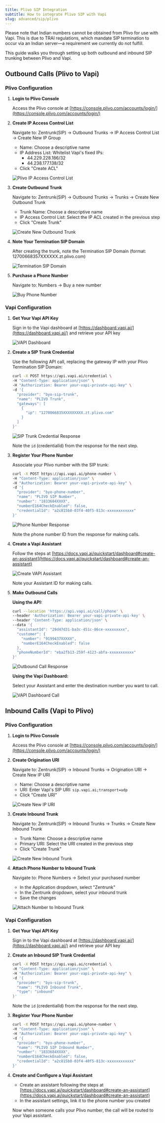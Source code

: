 ```yaml
---
title: Plivo SIP Integration
subtitle: How to integrate Plivo SIP with Vapi
slug: advanced/sip/plivo
---
```


<Warning>
Please note that Indian numbers cannot be obtained from Plivo for use with Vapi. This is due to TRAI regulations, which mandate SIP termination to occur via an Indian server—a requirement we currently do not fulfill.﻿
</Warning>

This guide walks you through setting up both outbound and inbound SIP trunking between Plivo and Vapi.

## Outbound Calls (Plivo to Vapi)

### Plivo Configuration

1. **Login to Plivo Console**
   
   Access the Plivo console at [https://console.plivo.com/accounts/login/](https://console.plivo.com/accounts/login/)

2. **Create IP Access Control List**
   
   Navigate to: Zentrunk(SIP) → Outbound Trunks → IP Access Control List → Create New IP Group
   
   - Name: Choose a descriptive name
   - IP Address List: Whitelist Vapi's fixed IPs:
     - 44.229.228.186/32
     - 44.238.177.138/32
   - Click "Create ACL"
   
   ![Plivo IP Access Control List](../../static/images/sip/sip-plivo-ip-acl.png)

3. **Create Outbound Trunk**
   
   Navigate to: Zentrunk(SIP) → Outbound Trunks → Trunks → Create New Outbound Trunk
   
   - Trunk Name: Choose a descriptive name
   - IP Access Control List: Select the IP ACL created in the previous step
   - Click "Create Trunk"
   
   ![Create New Outbound Trunk](../../static/images/sip/sip-plivo-outbound-trunk.png)

4. **Note Your Termination SIP Domain**
   
   After creating the trunk, note the Termination SIP Domain (format: 12700668357XXXXXX.zt.plivo.com)
   
   ![Termination SIP Domain](../../static/images/sip/sip-plivo-termination-sip-domain.png)

5. **Purchase a Phone Number**
   
   Navigate to: Numbers → Buy a new number
   
   ![Buy Phone Number](../../static/images/sip/sip-plivo-buy-phone-number.png)

### Vapi Configuration

1. **Get Your Vapi API Key**
   
   Sign in to the Vapi dashboard at [https://dashboard.vapi.ai/](https://dashboard.vapi.ai/) and retrieve your API key
   
   ![VAPI Dashboard](../../static/images/sip/sip-plivo-vapi-dashboard.png)

2. **Create a SIP Trunk Credential**
   
   Use the following API call, replacing the gateway IP with your Plivo Termination SIP Domain:

   ```bash
   curl -X POST https://api.vapi.ai/credential \
   -H "Content-Type: application/json" \
   -H "Authorization: Bearer your-vapi-private-api-key" \
   -d '{
     "provider": "byo-sip-trunk",
     "name": "PLIVO Trunk",
     "gateways": [
       {
         "ip": "1270066835XXXXXXXXX.zt.plivo.com"
       }
     ]
   }'
   ```

   ![SIP Trunk Credential Response](../../static/images/sip/sip-plivo-sip-trunk-credential-response.png)
   
   Note the `id` (credentialId) from the response for the next step.

3. **Register Your Phone Number**
   
   Associate your Plivo number with the SIP trunk:

   ```bash
   curl -X POST https://api.vapi.ai/phone-number \
   -H "Content-Type: application/json" \
   -H "Authorization: Bearer your-vapi-private-api-key" \
   -d '{
     "provider": "byo-phone-number",
     "name": "PLIVO SIP Number",
     "number": "1833684XXXX",
     "numberE164CheckEnabled": false,
     "credentialId": "a2c815b8-03f4-40f5-813c-xxxxxxxxxxxx"
   }'
   ```

   ![Phone Number Response](../../static/images/sip/sip-plivo-phone-number-response.png)
   
   Note the phone number ID from the response for making calls.

4. **Create a Vapi Assistant**
   
   Follow the steps at [https://docs.vapi.ai/quickstart/dashboard#create-an-assistant](https://docs.vapi.ai/quickstart/dashboard#create-an-assistant)
   
   ![Create VAPI Assistant](../../static/images/sip/sip-plivo-create-vapi-assistant.png)
   
   Note your Assistant ID for making calls.

5. **Make Outbound Calls**

   **Using the API:**
   
   ```bash
   curl --location 'https://api.vapi.ai/call/phone' \
   --header 'Authorization: Bearer your-vapi-private-api-key' \
   --header 'Content-Type: application/json' \
   --data '{
     "assistantId": "29d47d31-ba3c-451c-86ce-xxxxxxxxx",
     "customer": {
       "number": "9199437XXXXX",
       "numberE164CheckEnabled": false
     },
     "phoneNumberId": "eba2fb13-259f-4123-abfa-xxxxxxxxxxx"
   }'
   ```
   
   ![Outbound Call Response](../../static/images/sip/sip-plivo-outbound-call-response.png)
   
   **Using the Vapi Dashboard:**
   
   Select your Assistant and enter the destination number you want to call.
   
   ![VAPI Dashboard Call](../../static/images/sip/sip-plivo-vapi-dashboard-call.png)

## Inbound Calls (Vapi to Plivo)

### Plivo Configuration

1. **Login to Plivo Console**
   
   Access the Plivo console at [https://console.plivo.com/accounts/login/](https://console.plivo.com/accounts/login/)

2. **Create Origination URI**
   
   Navigate to: Zentrunk(SIP) → Inbound Trunks → Origination URI → Create New IP URI
   
   - Name: Choose a descriptive name
   - URI: Enter Vapi's SIP URI: `sip.vapi.ai;transport=udp`
   - Click "Create URI"
   
   ![Create New IP URI](../../static/images/sip/sip-plivo-create-new-ip-uri.png)

3. **Create Inbound Trunk**
   
   Navigate to: Zentrunk(SIP) → Inbound Trunks → Trunks → Create New Inbound Trunk
   
   - Trunk Name: Choose a descriptive name
   - Primary URI: Select the URI created in the previous step
   - Click "Create Trunk"
   
   ![Create New Inbound Trunk](../../static/images/sip/sip-plivo-create-new-inbound-trunk.png)

4. **Attach Phone Number to Inbound Trunk**
   
   Navigate to: Phone Numbers → Select your purchased number
   
   - In the Application dropdown, select "Zentrunk"
   - In the Zentrunk dropdown, select your inbound trunk
   - Save the changes
   
   ![Attach Number to Inbound Trunk](../../static/images/sip/sip-plivo-attach-number-to-inbound-trunk.png)

### Vapi Configuration

1. **Get Your Vapi API Key**
   
   Sign in to the Vapi dashboard at [https://dashboard.vapi.ai/](https://dashboard.vapi.ai/) and retrieve your API key

2. **Create an Inbound SIP Trunk Credential**
   
   ```bash
   curl -X POST https://api.vapi.ai/credential \
   -H "Content-Type: application/json" \
   -H "Authorization: Bearer your-vapi-private-api-key" \
   -d '{
     "provider": "byo-sip-trunk",
     "name": "PLIVO Inbound Trunk",
     "type": "inbound"
   }'
   ```
   
   Note the `id` (credentialId) from the response for the next step.

3. **Register Your Phone Number**
   
   ```bash
   curl -X POST https://api.vapi.ai/phone-number \
   -H "Content-Type: application/json" \
   -H "Authorization: Bearer your-vapi-private-api-key" \
   -d '{
     "provider": "byo-phone-number",
     "name": "PLIVO SIP Inbound Number",
     "number": "1833684XXXX",
     "numberE164CheckEnabled": false,
     "credentialId": "a2c815b8-03f4-40f5-813c-xxxxxxxxxxxx"
   }'
   ```

4. **Create and Configure a Vapi Assistant**
   
   - Create an assistant following the steps at [https://docs.vapi.ai/quickstart/dashboard#create-an-assistant](https://docs.vapi.ai/quickstart/dashboard#create-an-assistant)
   - In the assistant settings, link it to the phone number you created
   
   Now when someone calls your Plivo number, the call will be routed to your Vapi assistant.
